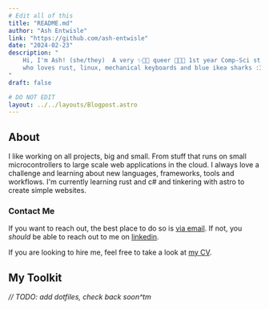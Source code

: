 ```yaml
---
# Edit all of this
title: "README.md"
author: "Ash Entwisle"
link: "https://github.com/ash-entwisle"
date: "2024-02-23"
description: "
    Hi, I'm Ash! (she/they)  A very ✨🏳️‍⚧️ queer 🏳️‍⚧️✨ 1st year Comp-Sci student 
    who loves rust, linux, mechanical keyboards and blue ikea sharks :3
"
draft: false

# DO NOT EDIT
layout: ../../layouts/Blogpost.astro
---
```


## About

I like working on all projects, big and small. 
From stuff that runs on small microcontrollers to large scale web applications in the cloud.
I always love a challenge and learning about new languages, frameworks, tools and workflows.
I'm currently learning rust and c# and tinkering with astro to create simple websites.

### Contact Me

If you want to reach out, the best place to do so is [via email](/links/email). 
If not, you *should* be able to reach out to me on [linkedin](/links/linkedin).

If you are looking to hire me, feel free to take a look at [my CV](/links/cv).

## My Toolkit

*// TODO: add dotfiles, check back soon^tm*